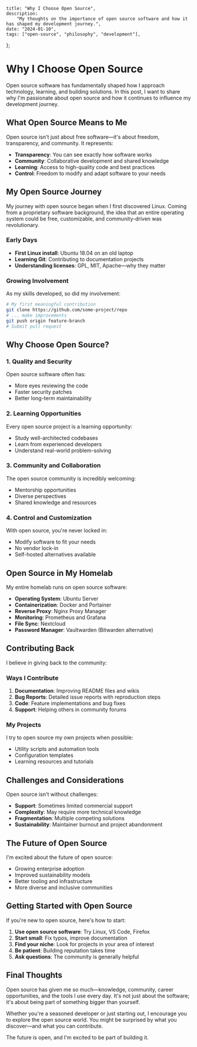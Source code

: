     title: "Why I Choose Open Source",
    description:
        "My thoughts on the importance of open source software and how it has shaped my development journey.",
    date: "2024-01-10",
    tags: ["open-source", "philosophy", "development"],
};

# Why I Choose Open Source

Open source software has fundamentally shaped how I approach technology, learning, and building solutions. In this post, I want to share why I'm passionate about open source and how it continues to influence my development journey.

## What Open Source Means to Me

Open source isn't just about free software—it's about freedom, transparency, and community. It represents:

-   **Transparency**: You can see exactly how software works
-   **Community**: Collaborative development and shared knowledge
-   **Learning**: Access to high-quality code and best practices
-   **Control**: Freedom to modify and adapt software to your needs

## My Open Source Journey

My journey with open source began when I first discovered Linux. Coming from a proprietary software background, the idea that an entire operating system could be free, customizable, and community-driven was revolutionary.

### Early Days

-   **First Linux install**: Ubuntu 18.04 on an old laptop
-   **Learning Git**: Contributing to documentation projects
-   **Understanding licenses**: GPL, MIT, Apache—why they matter

### Growing Involvement

As my skills developed, so did my involvement:

```bash
# My first meaningful contribution
git clone https://github.com/some-project/repo
# ... make improvements
git push origin feature-branch
# Submit pull request
```

## Why Choose Open Source?

### 1. Quality and Security

Open source software often has:

-   More eyes reviewing the code
-   Faster security patches
-   Better long-term maintainability

### 2. Learning Opportunities

Every open source project is a learning opportunity:

-   Study well-architected codebases
-   Learn from experienced developers
-   Understand real-world problem-solving

### 3. Community and Collaboration

The open source community is incredibly welcoming:

-   Mentorship opportunities
-   Diverse perspectives
-   Shared knowledge and resources

### 4. Control and Customization

With open source, you're never locked in:

-   Modify software to fit your needs
-   No vendor lock-in
-   Self-hosted alternatives available

## Open Source in My Homelab

My entire homelab runs on open source software:

-   **Operating System**: Ubuntu Server
-   **Containerization**: Docker and Portainer
-   **Reverse Proxy**: Nginx Proxy Manager
-   **Monitoring**: Prometheus and Grafana
-   **File Sync**: Nextcloud
-   **Password Manager**: Vaultwarden (Bitwarden alternative)

## Contributing Back

I believe in giving back to the community:

### Ways I Contribute

1. **Documentation**: Improving README files and wikis
2. **Bug Reports**: Detailed issue reports with reproduction steps
3. **Code**: Feature implementations and bug fixes
4. **Support**: Helping others in community forums

### My Projects

I try to open source my own projects when possible:

-   Utility scripts and automation tools
-   Configuration templates
-   Learning resources and tutorials

## Challenges and Considerations

Open source isn't without challenges:

-   **Support**: Sometimes limited commercial support
-   **Complexity**: May require more technical knowledge
-   **Fragmentation**: Multiple competing solutions
-   **Sustainability**: Maintainer burnout and project abandonment

## The Future of Open Source

I'm excited about the future of open source:

-   Growing enterprise adoption
-   Improved sustainability models
-   Better tooling and infrastructure
-   More diverse and inclusive communities

## Getting Started with Open Source

If you're new to open source, here's how to start:

1. **Use open source software**: Try Linux, VS Code, Firefox
2. **Start small**: Fix typos, improve documentation
3. **Find your niche**: Look for projects in your area of interest
4. **Be patient**: Building reputation takes time
5. **Ask questions**: The community is generally helpful

## Final Thoughts

Open source has given me so much—knowledge, community, career opportunities, and the tools I use every day. It's not just about the software; it's about being part of something bigger than yourself.

Whether you're a seasoned developer or just starting out, I encourage you to explore the open source world. You might be surprised by what you discover—and what you can contribute.

The future is open, and I'm excited to be part of building it.
